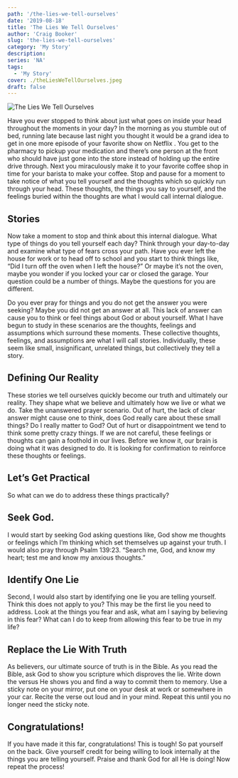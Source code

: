 ```yaml
---
path: '/the-lies-we-tell-ourselves'
date: '2019-08-18'
title: 'The Lies We Tell Ourselves'
author: 'Craig Booker'
slug: 'the-lies-we-tell-ourselves'
category: 'My Story'
description:
series: 'NA'
tags:
  - 'My Story'
cover: ./theLiesWeTellOurselves.jpeg
draft: false
---
```


![The Lies We Tell Ourselves](./images/theLiesWeTellOurselves.jpeg)

Have you ever stopped to think about just what goes on inside your head throughout the moments in your day? In the morning as you stumble out of bed, running late because last night you thought it would be a grand idea to get in one more episode of your favorite show on Netflix . You get to the pharmacy to pickup your medication and there’s one person at the front who should have just gone into the store instead of holding up the entire drive through. Next you miraculously make it to your favorite coffee shop in time for your barista to make your coffee. Stop and pause for a moment to take notice of what you tell yourself and the thoughts which so quickly run through your head. These thoughts, the things you say to yourself, and the feelings buried within the thoughts are what I would call internal dialogue.

## Stories

Now take a moment to stop and think about this internal dialogue. What type of things do you tell yourself each day? Think through your day-to-day and examine what type of fears cross your path. Have you ever left the house for work or to head off to school and you start to think things like, “Did I turn off the oven when I left the house?” Or maybe it’s not the oven, maybe you wonder if you locked your car or closed the garage. Your question could be a number of things. Maybe the questions for you are different.

Do you ever pray for things and you do not get the answer you were seeking? Maybe you did not get an answer at all. This lack of answer can cause you to think or feel things about God or about yourself. What I have begun to study in these scenarios are the thoughts, feelings and assumptions which surround these moments. These collective thoughts, feelings, and assumptions are what I will call stories. Individually, these seem like small, insignificant, unrelated things, but collectively they tell a story.

## Defining Our Reality

These stories we tell ourselves quickly become our truth and ultimately our reality. They shape what we believe and ultimately how we live or what we do. Take the unanswered prayer scenario. Out of hurt, the lack of clear answer might cause one to think, does God really care about these small things? Do I really matter to God? Out of hurt or disappointment we tend to think some pretty crazy things. If we are not careful, these feelings or thoughts can gain a foothold in our lives. Before we know it, our brain is doing what it was designed to do. It is looking for confirmation to reinforce these thoughts or feelings.

## Let’s Get Practical

So what can we do to address these things practically?

## Seek God.

I would start by seeking God asking questions like, God show me thoughts or feelings which I’m thinking which set themselves up against your truth. I would also pray through Psalm 139:23. “Search me, God, and know my heart; test me and know my anxious thoughts.”

## Identify One Lie

Second, I would also start by identifying one lie you are telling yourself. Think this does not apply to you? This may be the first lie you need to address. Look at the things you fear and ask, what am I saying by believing in this fear? What can I do to keep from allowing this fear to be true in my life?

## Replace the Lie With Truth

As believers, our ultimate source of truth is in the Bible. As you read the Bible, ask God to show you scripture which disproves the lie. Write down the versus He shows you and find a way to commit them to memory. Use a sticky note on your mirror, put one on your desk at work or somewhere in your car. Recite the verse out loud and in your mind. Repeat this until you no longer need the sticky note.

## Congratulations!

If you have made it this far, congratulations! This is tough! So pat yourself on the back. Give yourself credit for being willing to look internally at the things you are telling yourself. Praise and thank God for all He is doing! Now repeat the process!

